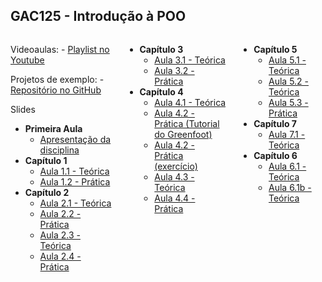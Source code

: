 ## GAC125 - Introdução à POO {.smaller}

::: {.nonincremental .fontsize80}

:::: {.columns}


::: {.column width="35%"}

[Videoaulas]{.alert}: 
- [Playlist no Youtube](https://www.youtube.com/watch?v=Pn49AxSBQ7g&list=PLaPMgEYxCSWep1GK69nOMWPr20zPKRILC)

[Projetos de exemplo]{.alert}: 
- [Repositório no GitHub](https://github.com/orgs/ufla-ipoo/repositories)

[Slides]{.alert} 

- **Primeira Aula**
  - [Apresentação da disciplina](https://docs.google.com/presentation/d/19KcDBJ90PKpsOwnPbpHvcfIhM-DM1j_cIJgbEhxM5gE/edit?usp=sharing)
- **Capítulo 1**
  - [Aula 1.1 - Teórica](cap1-1.html)
  - [Aula 1.2 - Prática](cap1-2.html)
- **Capítulo 2**
  - [Aula 2.1 - Teórica](cap2-1.html)
  - [Aula 2.2 - Prática](cap2-2.html)
  - [Aula 2.3 - Teórica](cap2-3.html)
  - [Aula 2.4 - Prática](cap2-4.html)

:::

::: {.column width="35%"}

- **Capítulo 3**
  - [Aula 3.1 - Teórica](cap3-1.html)
  - [Aula 3.2 - Prática](cap3-2.html)
- **Capítulo 4**
  - [Aula 4.1 - Teórica](cap4-1.html)
  - [Aula 4.2 - Prática (Tutorial do Greenfoot)](greenfoot-tutorial.html)
  - [Aula 4.2 - Prática (exercício)](cap4-2.html)
  - [Aula 4.3 - Teórica](cap4-3.html)
  - [Aula 4.4 - Prática](https://github.com/ufla-ipoo/produtos)

:::

::: {.column width="30%"}

- **Capítulo 5**
  - [Aula 5.1 - Teórica](cap5-1.html)
  - [Aula 5.2 - Teórica](cap5-2.html)
  - [Aula 5.3 - Prática](cap5-3.html)
- **Capítulo 7**
  - [Aula 7.1 - Teórica](https://docs.google.com/presentation/d/1DZTU_jEUavfASD8cIGk_YzywxBkGDEHsn8lAQxtxycw/edit?usp=sharing)
- **Capítulo 6**
  - [Aula 6.1 - Teórica](cap6-1.html)
  - [Aula 6.1b - Teórica](https://docs.google.com/presentation/d/13j1yuqfqCCknchh2eX0scH2ovJpUfHhZCriwtG0sEUE/edit?usp=sharing)
 

:::

::::




:::